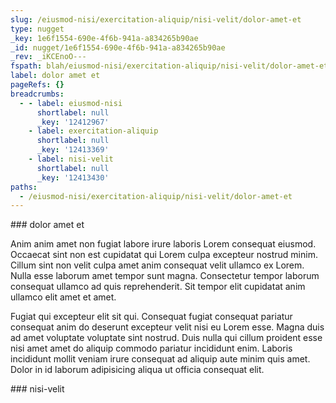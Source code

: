 ```yaml
---
slug: /eiusmod-nisi/exercitation-aliquip/nisi-velit/dolor-amet-et
type: nugget
_key: 1e6f1554-690e-4f6b-941a-a834265b90ae
_id: nugget/1e6f1554-690e-4f6b-941a-a834265b90ae
_rev: _iKCEnoO---
fspath: blah/eiusmod-nisi/exercitation-aliquip/nisi-velit/dolor-amet-et.md
label: dolor amet et
pageRefs: {}
breadcrumbs:
  - - label: eiusmod-nisi
      shortlabel: null
      _key: '12412967'
    - label: exercitation-aliquip
      shortlabel: null
      _key: '12413369'
    - label: nisi-velit
      shortlabel: null
      _key: '12413430'
paths:
  - /eiusmod-nisi/exercitation-aliquip/nisi-velit/dolor-amet-et
---
```


<NuggetArea>
<Nugget slug="/eiusmod-nisi/exercitation-aliquip/nisi-velit/dolor-amet-et" type="nugget" _key="1e6f1554-690e-4f6b-941a-a834265b90ae" _id="nugget/1e6f1554-690e-4f6b-941a-a834265b90ae" _rev="_iKCEnoO---" fspath="blah/eiusmod-nisi/exercitation-aliquip/nisi-velit/dolor-amet-et.md" label="dolor amet et" paths="/eiusmod-nisi/exercitation-aliquip/nisi-velit/dolor-amet-et">
<NuggetBody>
### dolor amet et

Anim anim amet non fugiat labore irure laboris Lorem consequat eiusmod. Occaecat sint non est cupidatat qui Lorem culpa excepteur nostrud minim. Cillum sint non velit culpa amet anim consequat velit ullamco ex Lorem. Nulla esse laborum amet tempor sunt magna. Consectetur tempor laborum consequat ullamco ad quis reprehenderit. Sit tempor elit cupidatat anim ullamco elit amet et amet.

Fugiat qui excepteur elit sit qui. Consequat fugiat consequat pariatur consequat anim do deserunt excepteur velit nisi eu Lorem esse. Magna duis ad amet voluptate voluptate sint nostrud. Duis nulla qui cillum proident esse nisi amet amet do aliquip commodo pariatur incididunt enim. Laboris incididunt mollit veniam irure consequat ad aliquip aute minim quis amet. Dolor in id laborum adipisicing aliqua ut officia consequat elit.

</NuggetBody>
<Breadcrumbs>
<Crumbs>
<Crumb _key="12412967" label="eiusmod-nisi" /><Crumb _key="12413369" label="exercitation-aliquip" /><Crumb _key="12413430" label="nisi-velit" />
</Crumbs>
</Breadcrumbs>
</Nugget>

<NuggetsInbound>
</NuggetsInbound>
<NuggetsOutbound>
</NuggetsOutbound>
</NuggetArea>
<PassagesInbound>
<Passage direction="inbound" type="passage" _key="12413430" _id="passage/12413430" _rev="_iKCEnoK--A" label="nisi-velit" passage="nisi-velit" fspath="blah/eiusmod-nisi/exercitation-aliquip/nisi-velit" paths="/eiusmod-nisi/exercitation-aliquip/nisi-velit" slug="/eiusmod-nisi/exercitation-aliquip/nisi-velit">
<NuggetBody>
### nisi-velit

</NuggetBody>
<Breadcrumbs>
<Crumbs>
<Crumb _key="12412967" label="eiusmod-nisi" /><Crumb _key="12413369" label="exercitation-aliquip" />
</Crumbs>
</Breadcrumbs>
</Passage>

</PassagesInbound>
<PassagesOutbound>
</PassagesOutbound>